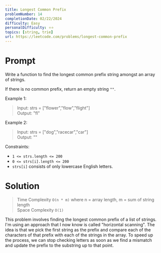 ```yaml
---
title: Longest Common Prefix
problemNumber: 14
completionDate: 02/22/2024
difficulty: Easy
personalDifficulty: ⭐⭐
topics: [string, trie]
url: https://leetcode.com/problems/longest-common-prefix
---
```


# Prompt

Write a function to find the longest common prefix string amongst an array of
strings.

If there is no common prefix, return an empty string `""`.

Example 1:

> Input: strs = ["flower","flow","flight"]\
> Output: "fl"

Example 2:

> Input: strs = ["dog","racecar","car"]\
> Output: ""

Constraints:

- `1 <= strs.length <= 200`
- `0 <= strs[i].length <= 200`
- `strs[i]` consists of only lowercase English letters.

# Solution

> Time Complexity `O(n * m)` where n = array length, m = sum of string length\
> Space Complexity `O(1)`

This problem involves finding the longest common prefix of a list of strings.
I'm using an approach that I now know is called "horizontal scanning". The idea
is that we pick the first string as the prefix and compare each of the
characters of that prefix with each of the strings in the array. To speed up the
process, we can stop checking letters as soon as we find a mismatch and update
the prefix to the substring up to that point.
